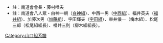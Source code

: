 {{catmore}}

*註：南道會會長・藤村唯夫
*註：南道會八人眾・白神一朝（[[白神組|白神組]]）、中西一男（[[中西組|中西組]]）、福井英夫（[[福井組|福井組]]）、加藤次男（[[加藤組|加藤組]]）、宇田輝夫（[[宇田組|宇田組]]）、東井儀一（梅木組）、松尾三郎（松尾組組長）、福井三則（柳木組組長）。


[[Category:山口組系譜|Category:山口組系譜]]